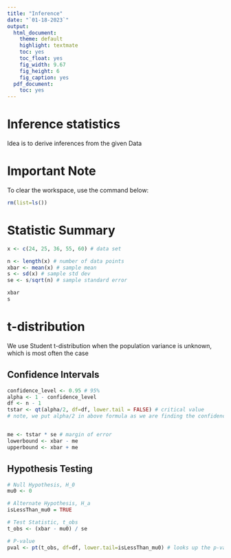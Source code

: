 ```yaml
---
title: "Inference"
date: "`01-18-2023`"
output:
  html_document:
    theme: default
    highlight: textmate
    toc: yes
    toc_float: yes
    fig_width: 9.67
    fig_height: 6
    fig_caption: yes
  pdf_document:
    toc: yes
---
```


# Inference statistics
Idea is to derive inferences from the given Data

# Important Note
To clear the workspace, use the command below:
```r
rm(list=ls())
```

# Statistic Summary
```r
x <- c(24, 25, 36, 55, 60) # data set

n <- length(x) # number of data points
xbar <- mean(x) # sample mean
s <- sd(x) # sample std dev
se <- s/sqrt(n) # sample standard error

xbar
s
```

# t-distribution
We use Student t-distribution when the population variance is unknown, which is most often the case

## Confidence Intervals


```r
confidence_level <- 0.95 # 95%
alpha <- 1 - confidence_level
df <- n - 1
tstar <- qt(alpha/2, df=df, lower.tail = FALSE) # critical value
# note, we put alpha/2 in above formula as we are finding the confidence interval which is two-tailed


me <- tstar * se # margin of error
lowerbound <- xbar - me
upperbound <- xbar + me
```


## Hypothesis Testing

```r
# Null Hypothesis, H_0
mu0 <- 0

# Alternate Hypothesis, H_a
isLessThan_mu0 = TRUE

# Test Statistic, t_obs
t_obs <- (xbar - mu0) / se

# P-value
pval <- pt(t_obs, df=df, lower.tail=isLessThan_mu0) # looks up the p-value using this
```